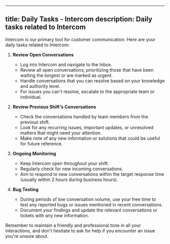 
---
title: Daily Tasks - Intercom
description: Daily tasks related to Intercom
---
Intercom is our primary tool for customer communication. Here are your daily tasks related to Intercom:

1. **Review Open Conversations**
   - Log into Intercom and navigate to the Inbox.
   - Review all open conversations, prioritizing those that have been waiting the longest or are marked as urgent.
   - Handle conversations that you can resolve based on your knowledge and authority level.
   - For issues you can't resolve, escalate to the appropriate team or individual.

2. **Review Previous Shift's Conversations**
   - Check the conversations handled by team members from the previous shift.
   - Look for any recurring issues, important updates, or unresolved matters that might need your attention.
   - Make note of any new information or solutions that could be useful for future reference.

3. **Ongoing Monitoring**
   - Keep Intercom open throughout your shift.
   - Regularly check for new incoming conversations.
   - Aim to respond to new conversations within the target response time (usually within 2 hours during business hours).

4. **Bug Testing**
   - During periods of low conversation volume, use your free time to test any reported bugs or issues mentioned in recent conversations.
   - Document your findings and update the relevant conversations or tickets with any new information.

Remember to maintain a friendly and professional tone in all your interactions, and don't hesitate to ask for help if you encounter an issue you're unsure about.

<LinkCard title="Back to Daily Tasks Overview" href="/daily-tasks/overview/" description="Return to the overview of daily tasks." />
